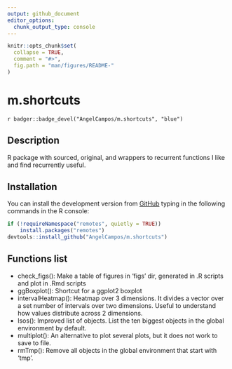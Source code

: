 ```yaml
---
output: github_document
editor_options: 
  chunk_output_type: console
---
```


```r
knitr::opts_chunk$set(
  collapse = TRUE,
  comment = "#>",
  fig.path = "man/figures/README-"
)
```

# m.shortcuts

<!-- badges: start -->
`r badger::badge_devel("AngelCampos/m.shortcuts", "blue")`
<!-- badges: end -->

## Description 

R package with sourced, original, and wrappers to recurrent functions I like 
and find recurrently useful.

## Installation

You can install the development version from
[GitHub](https://github.com/AngelCampos/m.shortcuts) typing in the following 
commands in the R console:

```r
if (!requireNamespace("remotes", quietly = TRUE))
    install.packages("remotes")
devtools::install_github("AngelCampos/m.shortcuts")
```

## Functions list

- check_figs(): Make a table of figures in 'figs' dir, generated in .R scripts 
and plot in .Rmd scripts
- ggBoxplot(): Shortcut for a ggplot2 boxplot
- intervalHeatmap(): Heatmap over 3 dimensions. It divides a vector over a 
set number of intervals over two dimensions. Useful to understand how values
distribute across 2 dimensions.
- lsos(): Improved list of objects. List the ten biggest objects in the global 
environment by default.
- multiplot(): An alternative to plot several plots, but it does not work to 
save to file.
- rmTmp(): Remove all objects in the global environment that start with 'tmp'.
